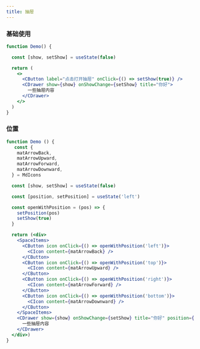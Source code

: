 ```yaml
---
title: 抽屉
---
```


### 基础使用

```jsx live
function Demo() {

  const [show, setShow] = useState(false)

  return (
    <>
      <CButton label="点击打开抽屉" onClick={() => setShow(true)} />
      <CDrawer show={show} onShowChange={setShow} title="你好">
        一些抽屉内容
      </CDrawer>
    </>
  )
}
```

### 位置

```jsx live
function Demo () {
   const {
    matArrowBack,
    matArrowUpward,
    matArrowForward,
    matArrowDownward,
  } = MdIcons

  const [show, setShow] = useState(false)

  const [position, setPosition] = useState('left')

  const openWithPosition = (pos) => {
    setPosition(pos)
    setShow(true)
  }

  return (<div>
    <SpaceItems>
      <CButton icon onClick={() => openWithPosition('left')}>
        <CIcon content={matArrowBack} />
      </CButton>
      <CButton icon onClick={() => openWithPosition('top')}>
        <CIcon content={matArrowUpward} />
      </CButton>
      <CButton icon onClick={() => openWithPosition('right')}>
        <CIcon content={matArrowForward} />
      </CButton>
      <CButton icon onClick={() => openWithPosition('bottom')}>
        <CIcon content={matArrowDownward} />
      </CButton>
    </SpaceItems>
    <CDrawer show={show} onShowChange={setShow} title="你好" position={position}>
      一些抽屉内容
    </CDrawer>
  </div>)
}
```